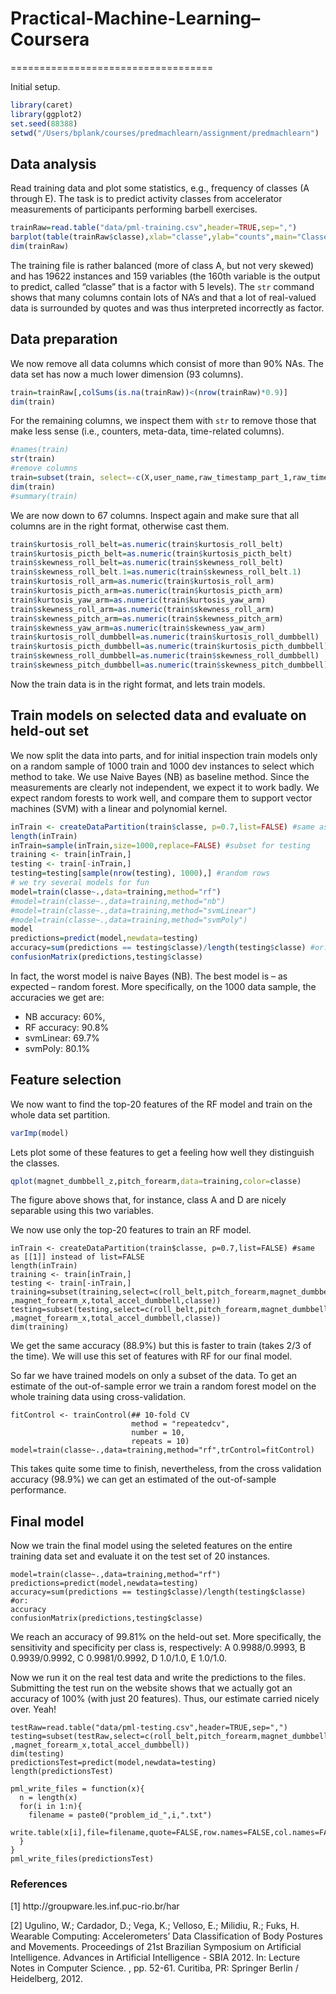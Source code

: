 # Practical-Machine-Learning--Coursera

===================================

Initial setup.
```r
library(caret)
library(ggplot2)
set.seed(88388)
setwd("/Users/bplank/courses/predmachlearn/assignment/predmachlearn")
```
## Data analysis

Read training data and plot some statistics, e.g.,  frequency of classes (A through E). The task is to predict activity classes from accelerator measurements of participants performing barbell exercises.

```r
trainRaw=read.table("data/pml-training.csv",header=TRUE,sep=",")  
barplot(table(trainRaw$classe),xlab="classe",ylab="counts",main="Classes")
dim(trainRaw)
```

The training file is rather balanced (more of class A, but not very skewed) and has 19622 instances and 159 variables (the 160th variable is the output to predict, called "classe" that is a factor with 5 levels). The ```str``` command shows that many columns contain lots of NA's and that a lot of real-valued data is surrounded by quotes and was thus interpreted incorrectly as factor. 

## Data preparation

We now remove all data columns which consist of more than 90% NAs. The data set has now a much lower dimension (93 columns).

```r
train=trainRaw[,colSums(is.na(trainRaw))<(nrow(trainRaw)*0.9)]
dim(train)
```

For the remaining columns, we inspect them with ```str``` to remove those that make less sense (i.e., counters, meta-data, time-related columns).

```r
#names(train)
str(train)
#remove columns
train=subset(train, select=-c(X,user_name,raw_timestamp_part_1,raw_timestamp_part_2,cvtd_timestamp,new_window,num_window, kurtosis_yaw_belt,skewness_yaw_belt,max_yaw_belt,min_yaw_belt,amplitude_yaw_belt,kurtosis_yaw_dumbbell,skewness_yaw_dumbbell,amplitude_yaw_dumbbell,amplitude_yaw_dumbbell,skewness_yaw_forearm,amplitude_yaw_forearm,min_yaw_forearm,max_yaw_forearm,skewness_pitch_forearm,skewness_roll_forearm,kurtosis_yaw_forearm,kurtosis_picth_forearm,kurtosis_roll_forearm,max_yaw_dumbbell,min_yaw_dumbbell ))
dim(train)
#summary(train)
```

We are now down to 67 columns. Inspect again and make sure that all columns are in the right format, otherwise cast them. 

```r
train$kurtosis_roll_belt=as.numeric(train$kurtosis_roll_belt)
train$kurtosis_picth_belt=as.numeric(train$kurtosis_picth_belt)
train$skewness_roll_belt=as.numeric(train$skewness_roll_belt)
train$skewness_roll_belt.1=as.numeric(train$skewness_roll_belt.1)
train$kurtosis_roll_arm=as.numeric(train$kurtosis_roll_arm)
train$kurtosis_picth_arm=as.numeric(train$kurtosis_picth_arm)
train$kurtosis_yaw_arm=as.numeric(train$kurtosis_yaw_arm)
train$skewness_roll_arm=as.numeric(train$skewness_roll_arm)
train$skewness_pitch_arm=as.numeric(train$skewness_pitch_arm)
train$skewness_yaw_arm=as.numeric(train$skewness_yaw_arm)
train$kurtosis_roll_dumbbell=as.numeric(train$kurtosis_roll_dumbbell)
train$kurtosis_picth_dumbbell=as.numeric(train$kurtosis_picth_dumbbell)
train$skewness_roll_dumbbell=as.numeric(train$skewness_roll_dumbbell)
train$skewness_pitch_dumbbell=as.numeric(train$skewness_pitch_dumbbell)
```

Now the train data is in the right format, and lets train models. 

## Train models on selected data and evaluate on held-out set

We now split the data into parts, and for initial inspection train models only on a random sample of 1000 train and 1000 dev instances to select which method to take. We use Naive Bayes (NB) as baseline method. Since the measurements are clearly not independent, we expect it to work badly. We expect random forests to work well, and compare them to support vector machines (SVM) with a linear and polynomial kernel. 

```r
inTrain <- createDataPartition(train$classe, p=0.7,list=FALSE) #same as [[1]] instead of list=FALSE
length(inTrain)
inTrain=sample(inTrain,size=1000,replace=FALSE) #subset for testing
training <- train[inTrain,]
testing <- train[-inTrain,]
testing=testing[sample(nrow(testing), 1000),] #random rows
# we try several models for fun
model=train(classe~.,data=training,method="rf")
#model=train(classe~.,data=training,method="nb")
#model=train(classe~.,data=training,method="svmLinear")
#model=train(classe~.,data=training,method="svmPoly")
model
predictions=predict(model,newdata=testing)
accuracy=sum(predictions == testing$classe)/length(testing$classe) #or:
confusionMatrix(predictions,testing$classe)
```

In fact, the worst model is naive Bayes (NB). The best model is -- as expected -- random forest. More specifically, on the 1000 data sample, the accuracies we get are:

* NB accuracy: 60%, 
* RF accuracy: 90.8%
* svmLinear: 69.7%
* svmPoly: 80.1%

## Feature selection
We now want to find the top-20 features of the RF model and train on the whole data set partition.

```r
varImp(model)
```

Lets plot some of these features to get a feeling how well they distinguish the classes.

```r
qplot(magnet_dumbbell_z,pitch_forearm,data=training,color=classe)
```

The figure above shows that, for instance, class A and D are nicely separable using this two variables.

We now use only the top-20 features to train an RF model.
```
inTrain <- createDataPartition(train$classe, p=0.7,list=FALSE) #same as [[1]] instead of list=FALSE
length(inTrain)
training <- train[inTrain,]
testing <- train[-inTrain,]
training=subset(training,select=c(roll_belt,pitch_forearm,magnet_dumbbell_z,magnet_dumbbell_y,yaw_belt,pitch_belt,roll_forearm,magnet_dumbbell_x,roll_dumbbell,magnet_belt_z,accel_forearm_x,accel_dumbbell_y,gyros_dumbbell_y,roll_arm,magnet_belt_x,accel_belt_z,magnet_belt_y,accel_dumbbell_z,magnet_forearm_x ,magnet_forearm_x,total_accel_dumbbell,classe))
testing=subset(testing,select=c(roll_belt,pitch_forearm,magnet_dumbbell_z,magnet_dumbbell_y,yaw_belt,pitch_belt,roll_forearm,magnet_dumbbell_x,roll_dumbbell,magnet_belt_z,accel_forearm_x,accel_dumbbell_y,gyros_dumbbell_y,roll_arm,magnet_belt_x,accel_belt_z,magnet_belt_y,accel_dumbbell_z,magnet_forearm_x ,magnet_forearm_x,total_accel_dumbbell,classe))
dim(training)
```
We get the same accuracy (88.9%) but this is faster to train (takes 2/3 of the time). We will use this set of features with RF for our final model.

So far we have trained models on only a subset of the data. To get an estimate of the out-of-sample error we train a random forest model on the whole training data using cross-validation. 

```
fitControl <- trainControl(## 10-fold CV
                           method = "repeatedcv",
                           number = 10,
                           repeats = 10)
model=train(classe~.,data=training,method="rf",trControl=fitControl)
``` 
This takes quite some time to finish, nevertheless, from the cross validation accuracy (98.9%) we can get an estimated of the out-of-sample performance. 

## Final model 

Now we train the final model using the seleted features on the entire training data set and evaluate it on the test set of 20 instances.

```
model=train(classe~.,data=training,method="rf")
predictions=predict(model,newdata=testing)
accuracy=sum(predictions == testing$classe)/length(testing$classe) #or:
accuracy
confusionMatrix(predictions,testing$classe)
```

We reach an accuracy of 99.81% on the held-out set. More specifically, the sensitivity and specificity per class is, respectively: A 0.9988/0.9993, B 0.9939/0.9992, C 0.9981/0.9992, D 1.0/1.0, E 1.0/1.0. 

Now we run it on the real test data and write the predictions to the files. Submitting the test run on the website shows that we actually got an accuracy of 100% (with just 20 features). Thus, our estimate carried nicely over. Yeah!

```
testRaw=read.table("data/pml-testing.csv",header=TRUE,sep=",")  
testing=subset(testRaw,select=c(roll_belt,pitch_forearm,magnet_dumbbell_z,magnet_dumbbell_y,yaw_belt,pitch_belt,roll_forearm,magnet_dumbbell_x,roll_dumbbell,magnet_belt_z,accel_forearm_x,accel_dumbbell_y,gyros_dumbbell_y,roll_arm,magnet_belt_x,accel_belt_z,magnet_belt_y,accel_dumbbell_z,magnet_forearm_x ,magnet_forearm_x,total_accel_dumbbell))
dim(testing)
predictionsTest=predict(model,newdata=testing)
length(predictionsTest)

pml_write_files = function(x){
  n = length(x)
  for(i in 1:n){
    filename = paste0("problem_id_",i,".txt")
    write.table(x[i],file=filename,quote=FALSE,row.names=FALSE,col.names=FALSE)
  }
}
pml_write_files(predictionsTest)
```

### References
[1] http://groupware.les.inf.puc-rio.br/har

[2] Ugulino, W.; Cardador, D.; Vega, K.; Velloso, E.; Milidiu, R.; Fuks, H. Wearable Computing: Accelerometers' Data Classification of Body Postures and Movements. Proceedings of 21st Brazilian Symposium on Artificial Intelligence. Advances in Artificial Intelligence - SBIA 2012. In: Lecture Notes in Computer Science. , pp. 52-61. Curitiba, PR: Springer Berlin / Heidelberg, 2012. 
